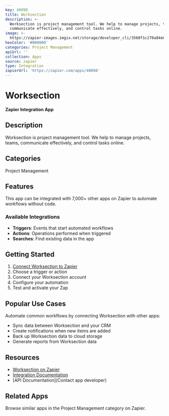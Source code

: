 ```yaml
---
key: 40098
title: Worksection
description: >-
  Worksection is project management tool. We help to manage projects, teams,
  communicate effectively, and control tasks online.
image: >-
  https://zapier-images.imgix.net/storage/developer_cli/3560f1c270a84e0fd422b99d0595d9c9.png?auto=format%2Ccompress&ixlib=python-3.0.0&q=50
hexColor: '#000000'
categories: Project Management
apiUrl: ''
collection: Apps
source: zapier
type: Integration
zapierUrl: 'https://zapier.com/apps/40098'
---
```

# Worksection

**Zapier Integration App**

## Description

Worksection is project management tool. We help to manage projects, teams, communicate effectively, and control tasks online.

## Categories

Project Management

## Features

This app can be integrated with 7,000+ other apps on Zapier to automate workflows without code.

### Available Integrations

- **Triggers**: Events that start automated workflows
- **Actions**: Operations performed when triggered
- **Searches**: Find existing data in the app

## Getting Started

1. [Connect Worksection to Zapier](https://zapier.com/apps/40098)
2. Choose a trigger or action
3. Connect your Worksection account
4. Configure your automation
5. Test and activate your Zap

## Popular Use Cases

Automate common workflows by connecting Worksection with other apps:

- Sync data between Worksection and your CRM
- Create notifications when new items are added
- Back up Worksection data to cloud storage
- Generate reports from Worksection data

## Resources

- [Worksection on Zapier](https://zapier.com/apps/40098)
- [Integration Documentation](https://zapier.com/apps/40098/integrations)
- [API Documentation](Contact app developer)

## Related Apps

Browse similar apps in the Project Management category on Zapier.
